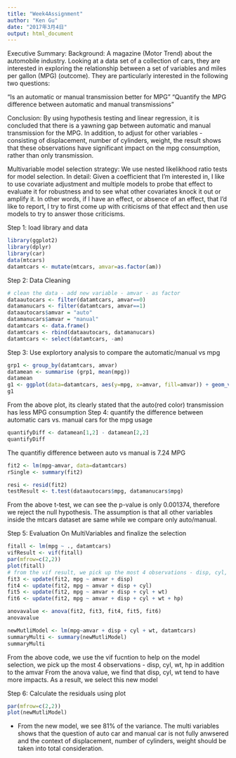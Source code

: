 ```yaml
---
title: "Week4Assignment"
author: "Ken Gu"
date: "2017年3月4日"
output: html_document
---
```


Executive Summary:
Background: 
A magazine (Motor Trend) about the automobile industry. Looking at a data set of a collection of cars, they are interested in exploring the relationship between a set of variables and miles per gallon (MPG) (outcome). They are particularly interested in the following two questions:

“Is an automatic or manual transmission better for MPG”
"Quantify the MPG difference between automatic and manual transmissions"

Conclusion:
By using hypothesis testing and linear regression, it is concluded that there is a yawning gap between automatic and manual transmission for the MPG. In addition, to adjust for other variables - consisting of displacement, number of cylinders, weight, the result shows that these observations have significant impact on the mpg consumption, rather than only transmission.

Multivariable model selection strategy:
We use nested likelikhood ratio tests for model selection.
In detail: Given a coefficient that I’m interested in, I
like to use covariate adjustment and multiple models to probe that effect to evaluate it for robustness and to see what other covariates knock it out or amplify it. In other words, if I have an effect, or absence of an effect, that I’d like to report, I try to first come up with criticisms of that effect and
then use models to try to answer those criticisms. 

Step 1: load library and data
```r
library(ggplot2)
library(dplyr)
library(car)
data(mtcars)
datamtcars <- mutate(mtcars, amvar=as.factor(am))

```
Step 2: Data Cleaning
```r
# clean the data - add new variable - amvar - as factor
dataautocars <- filter(datamtcars, amvar==0)
datamanucars <- filter(datamtcars, amvar==1)
dataautocars$amvar = "auto"
datamanucars$amvar = "manual"
datamtcars <- data.frame()
datamtcars <- rbind(dataautocars, datamanucars)
datamtcars <- select(datamtcars, -am)
```

Step 3: Use explortory analysis to compare the automatic/manual vs mpg
```r
grp1 <- group_by(datamtcars, amvar)
datamean <- summarise (grp1, mean(mpg))
datamean
g1 <- ggplot(data=datamtcars, aes(y=mpg, x=amvar, fill=amvar)) + geom_violin(colour="blue") + xlab("Type Of Auto/Manual") + ylab("Mpg Consumption")
g1
```
From the above plot, its clearly stated that the auto(red color) transmission has less MPG consumption 
Step 4: quantify the difference between automatic cars vs. manual cars for the mpg usage
```r
quantifyDiff <- datamean[1,2] - datamean[2,2]
quantifyDiff
```
The quantifiy difference between auto vs manual is 7.24 MPG
```r
fit2 <- lm(mpg~amvar, data=datamtcars)
rSingle <- summary(fit2)

resi <- resid(fit2)
testResult <- t.test(dataautocars$mpg, datamanucars$mpg)
```
From the above t-test, we can see the p-value is only 0.001374, therefore we reject the null hypothesis. 
The assumption is that all other variables inside the mtcars dataset are same while we compare only auto/manual.

Step 5: Evaluation On MultiVariables and finalize the selection
```r
fitall <- lm(mpg ~ ., datamtcars)
vifResult <- vif(fitall)
par(mfrow=c(2,2))
plot(fitall)
# from the vif result, we pick up the most 4 observations - disp, cyl, wt, hp in addition to the amvar
fit3 <- update(fit2, mpg ~ amvar + disp)
fit4 <- update(fit2, mpg ~ amvar + disp + cyl)
fit5 <- update(fit2, mpg ~ amvar + disp + cyl + wt)
fit6 <- update(fit2, mpg ~ amvar + disp + cyl + wt + hp)

anovavalue <- anova(fit2, fit3, fit4, fit5, fit6)
anovavalue

newMutliModel <- lm(mpg~amvar + disp + cyl + wt, datamtcars)
summaryMulti <- summary(newMutliModel)
summaryMulti

```
From the above code, we use the vif fucntion to help on the model selection, we pick up the most 4 observations - disp, cyl, wt, hp in addition to the amvar
From the anova value, we find that disp, cyl, wt tend to have more impacts. As a result, we select this new model

Step 6: Calculate the residuals using plot
```r
par(mfrow=c(2,2))
plot(newMutliModel)
```


* 
From the new model, we see 81% of the variance.
The multi variables shows that the question of auto car and manual car is not fully anwsered and the context of displacement, number of cylinders, weight should be taken into total consideration.


